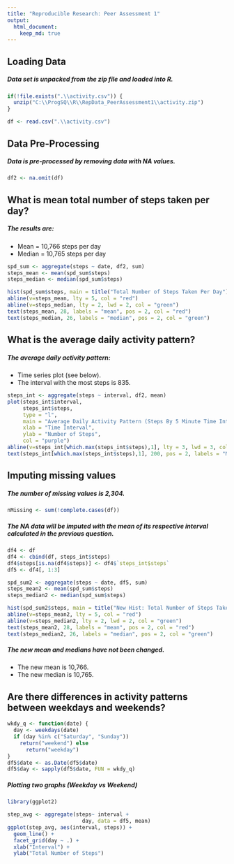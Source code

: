```yaml
---
title: "Reproducible Research: Peer Assessment 1"
output: 
  html_document:
    keep_md: true
---
```




## Loading Data
##### Data set is unpacked from the zip file and loaded into R.
```r



if(!file.exists(".\\activity.csv")) {
  unzip("C:\\ProgSQ\\R\\RepData_PeerAssessment1\\activity.zip")
}

df <- read.csv(".\\activity.csv")

```
## Data Pre-Processing
##### Data is pre-processed by removing data with NA values.
```r
df2 <- na.omit(df)
```
## What is mean total number of steps taken per day?
##### The results are:

* Mean = 10,766 steps per day
* Median = 10,765 steps per day

```r
spd_sum <- aggregate(steps ~ date, df2, sum)
steps_mean <- mean(spd_sum$steps)
steps_median <- median(spd_sum$steps)

hist(spd_sum$steps, main = title("Total Number of Steps Taken Per Day"), xlab = "Number of Steps Taken Per Day", col = "wheat")
abline(v=steps_mean, lty = 5, col = "red")
abline(v=steps_median, lty = 2, lwd = 2, col = "green")
text(steps_mean, 28, labels = "mean", pos = 2, col = "red")
text(steps_median, 26, labels = "median", pos = 2, col = "green")

```


## What is the average daily activity pattern?
##### The average daily activity pattern:
* Time series plot (see below).
* The interval with the most steps is 835.
```r
steps_int <- aggregate(steps ~ interval, df2, mean)
plot(steps_int$interval,
     steps_int$steps,
     type = "l",
     main = "Average Daily Activity Pattern (Steps By 5 Minute Time Intervals)",
     xlab = "Time Interval",
     ylab = "Number of Steps",
     col = "purple")
abline(v=steps_int[which.max(steps_int$steps),1], lty = 3, lwd = 3, col = "red")
text(steps_int[which.max(steps_int$steps),1], 200, pos = 2, labels = "Max = 835", col = "red")

```


## Imputing missing values
##### The number of missing values is 2,304.
```r

nMissing <- sum(!complete.cases(df))

```

##### The NA data will be imputed with the mean of its respective interval calculated in the previous question.  

```r
df4 <- df
df4 <- cbind(df, steps_int$steps)
df4$steps[is.na(df4$steps)] <- df4$`steps_int$steps`
df5 <- df4[, 1:3]

```

```r
spd_sum2 <- aggregate(steps ~ date, df5, sum)
steps_mean2 <- mean(spd_sum$steps)
steps_median2 <- median(spd_sum$steps)

hist(spd_sum2$steps, main = title("New Hist: Total Number of Steps Taken Per Day"), xlab = "Number of Steps Taken Per Day", col = "wheat")
abline(v=steps_mean2, lty = 5, col = "red")
abline(v=steps_median2, lty = 2, lwd = 2, col = "green")
text(steps_mean2, 28, labels = "mean", pos = 2, col = "red")
text(steps_median2, 26, labels = "median", pos = 2, col = "green")
```

##### The new mean and medians have not been changed.

* The new mean is 10,766.
* The new median is 10,765.


## Are there differences in activity patterns between weekdays and weekends?

```r

wkdy_q <- function(date) {
  day <- weekdays(date)
  if (day %in% c("Saturday", "Sunday"))
    return("weekend") else 
      return("weekday")
}
df5$date <- as.Date(df5$date)
df5$day <- sapply(df5$date, FUN = wkdy_q)

```

##### Plotting two graphs (Weekday vs Weekend)

```r

library(ggplot2)

step_avg <- aggregate(steps~ interval +
                        day, data = df5, mean)
ggplot(step_avg, aes(interval, steps)) +
  geom_line() +
  facet_grid(day ~ .) +
  xlab("Interval") +
  ylab("Total Number of Steps") 

```

